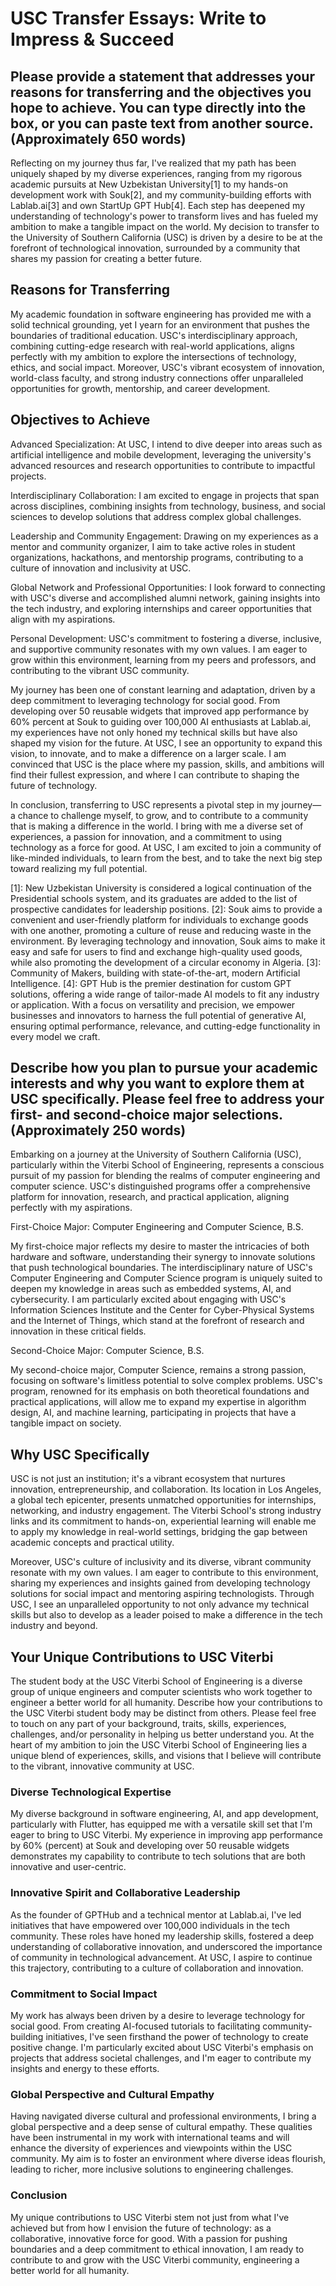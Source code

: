 # USC Transfer Essays: Write to Impress & Succeed

## Please provide a statement that addresses your reasons for transferring and the objectives you hope to achieve. You can type directly into the box, or you can paste text from another source. (Approximately 650 words)

Reflecting on my journey thus far, I've realized that my path has been uniquely shaped by my diverse experiences, ranging from my rigorous academic pursuits at New Uzbekistan University[1] to my hands-on development work with Souk[2], and my community-building efforts with Lablab.ai[3] and own StartUp GPT Hub[4]. Each step has deepened my understanding of technology's power to transform lives and has fueled my ambition to make a tangible impact on the world. My decision to transfer to the University of Southern California (USC) is driven by a desire to be at the forefront of technological innovation, surrounded by a community that shares my passion for creating a better future.

## Reasons for Transferring

My academic foundation in software engineering has provided me with a solid technical grounding, yet I yearn for an environment that pushes the boundaries of traditional education. USC's interdisciplinary approach, combining cutting-edge research with real-world applications, aligns perfectly with my ambition to explore the intersections of technology, ethics, and social impact. Moreover, USC's vibrant ecosystem of innovation, world-class faculty, and strong industry connections offer unparalleled opportunities for growth, mentorship, and career development.

## Objectives to Achieve

Advanced Specialization: At USC, I intend to dive deeper into areas such as artificial intelligence and mobile development, leveraging the university's advanced resources and research opportunities to contribute to impactful projects.

Interdisciplinary Collaboration: I am excited to engage in projects that span across disciplines, combining insights from technology, business, and social sciences to develop solutions that address complex global challenges.

Leadership and Community Engagement: Drawing on my experiences as a mentor and community organizer, I aim to take active roles in student organizations, hackathons, and mentorship programs, contributing to a culture of innovation and inclusivity at USC.

Global Network and Professional Opportunities: I look forward to connecting with USC's diverse and accomplished alumni network, gaining insights into the tech industry, and exploring internships and career opportunities that align with my aspirations.

Personal Development: USC's commitment to fostering a diverse, inclusive, and supportive community resonates with my own values. I am eager to grow within this environment, learning from my peers and professors, and contributing to the vibrant USC community.

My journey has been one of constant learning and adaptation, driven by a deep commitment to leveraging technology for social good. From developing over 50 reusable widgets that improved app performance by 60% percent at Souk to guiding over 100,000 AI enthusiasts at Lablab.ai, my experiences have not only honed my technical skills but have also shaped my vision for the future. At USC, I see an opportunity to expand this vision, to innovate, and to make a difference on a larger scale. I am convinced that USC is the place where my passion, skills, and ambitions will find their fullest expression, and where I can contribute to shaping the future of technology.

In conclusion, transferring to USC represents a pivotal step in my journey—a chance to challenge myself, to grow, and to contribute to a community that is making a difference in the world. I bring with me a diverse set of experiences, a passion for innovation, and a commitment to using technology as a force for good. At USC, I am excited to join a community of like-minded individuals, to learn from the best, and to take the next big step toward realizing my full potential.


[1]: New Uzbekistan University is considered a logical continuation of the Presidential schools system, and its graduates are added to the list of prospective candidates for leadership positions.
[2]: Souk aims to provide a convenient and user-friendly platform for individuals to exchange goods with one another, promoting a culture of reuse and reducing waste in the environment. By leveraging technology and innovation, Souk aims to make it easy and safe for users to find and exchange high-quality used goods, while also promoting the development of a circular economy in Algeria.
[3]: Community of Makers, building with state-of-the-art, modern Artificial Intelligence.
[4]: GPT Hub is the premier destination for custom GPT solutions, offering a wide range of tailor-made AI models to fit any industry or application. With a focus on versatility and precision, we empower businesses and innovators to harness the full potential of generative AI, ensuring optimal performance, relevance, and cutting-edge functionality in every model we craft.


## Describe how you plan to pursue your academic interests and why you want to explore them at USC specifically. Please feel free to address your first- and second-choice major selections. (Approximately 250 words)

Embarking on a journey at the University of Southern California (USC), particularly within the Viterbi School of Engineering, represents a conscious pursuit of my passion for blending the realms of computer engineering and computer science. USC\'s distinguished programs offer a comprehensive platform for innovation, research, and practical application, aligning perfectly with my aspirations.

First-Choice Major: Computer Engineering and Computer Science, B.S.

My first-choice major reflects my desire to master the intricacies of both hardware and software, understanding their synergy to innovate solutions that push technological boundaries. The interdisciplinary nature of USC's Computer Engineering and Computer Science program is uniquely suited to deepen my knowledge in areas such as embedded systems, AI, and cybersecurity. I am particularly excited about engaging with USC\'s Information Sciences Institute and the Center for Cyber-Physical Systems and the Internet of Things, which stand at the forefront of research and innovation in these critical fields.

Second-Choice Major: Computer Science, B.S.

My second-choice major, Computer Science, remains a strong passion, focusing on software\'s limitless potential to solve complex problems. USC\'s program, renowned for its emphasis on both theoretical foundations and practical applications, will allow me to expand my expertise in algorithm design, AI, and machine learning, participating in projects that have a tangible impact on society.

## Why USC Specifically

USC is not just an institution; it\'s a vibrant ecosystem that nurtures innovation, entrepreneurship, and collaboration. Its location in Los Angeles, a global tech epicenter, presents unmatched opportunities for internships, networking, and industry engagement. The Viterbi School\'s strong industry links and its commitment to hands-on, experiential learning will enable me to apply my knowledge in real-world settings, bridging the gap between academic concepts and practical utility.

Moreover, USC\'s culture of inclusivity and its diverse, vibrant community resonate with my own values. I am eager to contribute to this environment, sharing my experiences and insights gained from developing technology solutions for social impact and mentoring aspiring technologists. Through USC, I see an unparalleled opportunity to not only advance my technical skills but also to develop as a leader poised to make a difference in the tech industry and beyond.


## Your Unique Contributions to USC Viterbi

The student body at the USC Viterbi School of Engineering is a diverse group of unique engineers and computer scientists who work together to engineer a better world for all humanity. Describe how your contributions to the USC Viterbi student body may be distinct from others. Please feel free to touch on any part of your background, traits, skills, experiences, challenges, and/or personality in helping us better understand you.
At the heart of my ambition to join the USC Viterbi School of Engineering lies a unique blend of experiences, skills, and visions that I believe will contribute to the vibrant, innovative community at USC.

### Diverse Technological Expertise

My diverse background in software engineering, AI, and app development, particularly with Flutter, has equipped me with a versatile skill set that I'm eager to bring to USC Viterbi. My experience in improving app performance by 60% (percent) at Souk and developing over 50 reusable widgets demonstrates my capability to contribute to tech solutions that are both innovative and user-centric.

### Innovative Spirit and Collaborative Leadership

As the founder of GPTHub and a technical mentor at Lablab.ai, I've led initiatives that have empowered over 100,000 individuals in the tech community. These roles have honed my leadership skills, fostered a deep understanding of collaborative innovation, and underscored the importance of community in technological advancement. At USC, I aspire to continue this trajectory, contributing to a culture of collaboration and innovation.

### Commitment to Social Impact

My work has always been driven by a desire to leverage technology for social good. From creating AI-focused tutorials to facilitating community-building initiatives, I've seen firsthand the power of technology to create positive change. I'm particularly excited about USC Viterbi\'s emphasis on projects that address societal challenges, and I'm eager to contribute my insights and energy to these efforts.

### Global Perspective and Cultural Empathy

Having navigated diverse cultural and professional environments, I bring a global perspective and a deep sense of cultural empathy. These qualities have been instrumental in my work with international teams and will enhance the diversity of experiences and viewpoints within the USC community. My aim is to foster an environment where diverse ideas flourish, leading to richer, more inclusive solutions to engineering challenges.

### Conclusion

My unique contributions to USC Viterbi stem not just from what I've achieved but from how I envision the future of technology: as a collaborative, innovative force for good. With a passion for pushing boundaries and a deep commitment to ethical innovation, I am ready to contribute to and grow with the USC Viterbi community, engineering a better world for all humanity.
